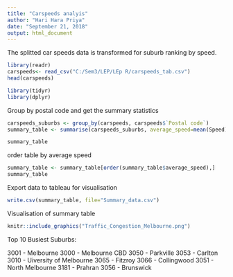 ---
title: "Carspeeds analyis"
author: "Hari Hara Priya"
date: "September 21, 2018"
output: html_document
---

The splitted car speeds data is transformed for suburb ranking by speed.

```{r}

library(readr)
carspeeds<- read_csv("C:/Sem3/LEP/LEp R/carspeeds_tab.csv")
head(carspeeds)
```


```{r message=FALSE, warning=FALSE}
library(tidyr) 
library(dplyr)
```

Group by postal code and get the summary statistics

```{r}

carspeeds_suburbs <- group_by(carspeeds, carspeeds$`Postal code`)
summary_table <- summarise(carspeeds_suburbs, average_speed=mean(Speed), stdev_speed=sd(Speed))
```

```{r}
summary_table
```

order table by average speed
```{r}

summary_table <- summary_table[order(summary_table$average_speed),]
summary_table
```

Export data to tableau for visualisation

```{r}
write.csv(summary_table, file="Summary_data.csv")
```

Visualisation of summary table

```{r}
knitr::include_graphics("Traffic_Congestion_Melbourne.png")
```


Top 10 Busiest Suburbs:

3001 - Melbourne
3000 - Melbourne CBD
3050 - Parkville
3053 - Carlton
3010 - Uiversity of Melbourne
3065 - Fitzroy
3066 - Collingwood
3051 - North Melbourne
3181 - Prahran
3056 - Brunswick





